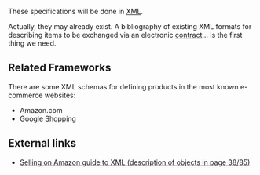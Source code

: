 These specifications will be done in [[XML]].

Actually, they may already exist. A bibliography of existing XML formats for describing items to be exchanged via an electronic [[Contracts|contract]]... is the first thing we need.

==Related Frameworks==
There are some XML schemas for defining products in the most known e-commerce websites:

*Amazon.com
*Google Shopping

==External links==
*[https://images-na.ssl-images-amazon.com/images/G/01/rainier/help/XML_Documentation_Intl.pdf Selling on Amazon guide to XML (description of objects in page 38/85)]